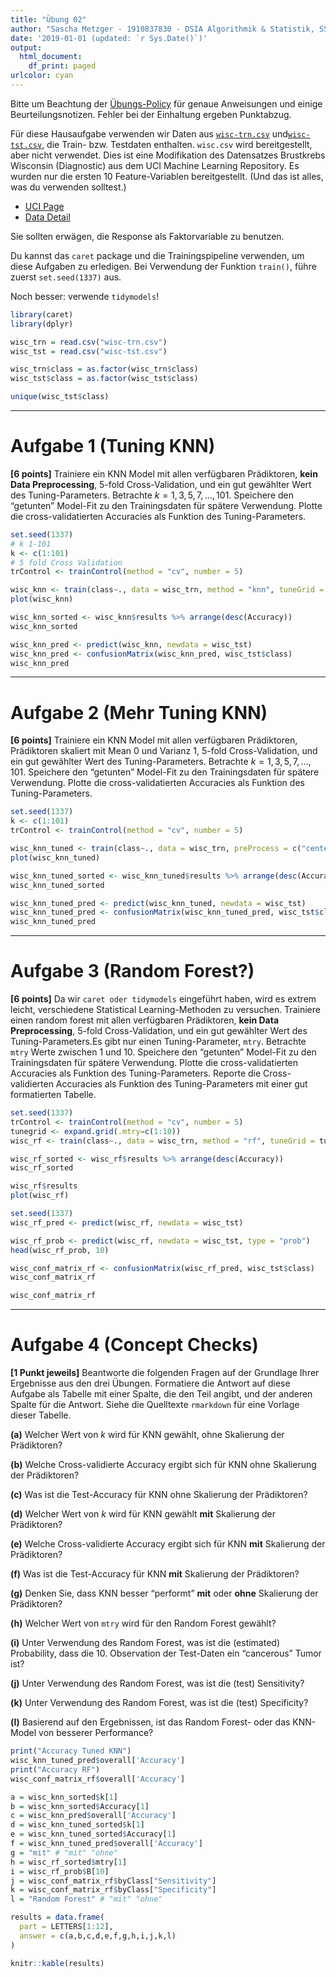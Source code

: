 ```yaml
---
title: "Übung 02"
author: "Sascha Metzger - 1910837830 - DSIA Algorithmik & Statistik, SS 2019"
date: '2019-01-01 (updated: `r Sys.Date()`)'
output:
  html_document:
    df_print: paged
urlcolor: cyan
---
```


Bitte um Beachtung der [Übungs-Policy](https://algo2-lab.netlify.com/%C3%BCbungs-policy.html) für genaue Anweisungen und einige Beurteilungsnotizen. Fehler bei der Einhaltung ergeben Punktabzug.


Für diese Hausaufgabe verwenden wir Daten aus [`wisc-trn.csv`](wisc-trn.csv.csv) und[`wisc-tst.csv`](wisc-tst.csv.csv), die Train- bzw. Testdaten enthalten. `wisc.csv` wird bereitgestellt, aber nicht verwendet. Dies ist eine Modifikation des Datensatzes Brustkrebs Wisconsin (Diagnostic) aus dem UCI Machine Learning Repository. Es wurden nur die ersten 10 Feature-Variablen bereitgestellt. (Und das ist alles, was du verwenden solltest.)

- [UCI Page](https://archive.ics.uci.edu/ml/datasets/Breast+Cancer+Wisconsin+(Diagnostic))
- [Data Detail](https://archive.ics.uci.edu/ml/machine-learning-databases/breast-cancer-wisconsin/wdbc.names)

Sie sollten erwägen, die Response als Faktorvariable zu benutzen. 

Du kannst das `caret` package und die Trainingspipeline verwenden, um diese Aufgaben zu erledigen. Bei Verwendung der Funktion `train()`, führe zuerst `set.seed(1337)` aus. 

Noch besser: verwende `tidymodels`!

```r
library(caret)
library(dplyr)
```

```r
wisc_trn = read.csv("wisc-trn.csv")
wisc_tst = read.csv("wisc-tst.csv")

wisc_trn$class = as.factor(wisc_trn$class)
wisc_tst$class = as.factor(wisc_tst$class)

unique(wisc_tst$class)
```


***

# Aufgabe 1 (Tuning KNN)

**[6 points]** Trainiere ein KNN Model mit allen verfügbaren Prädiktoren, **kein Data Preprocessing**, 5-fold Cross-Validation, und ein gut gewählter Wert des Tuning-Parameters. Betrachte $k = 1, 3, 5, 7, \ldots, 101$. Speichere den "getunten" Model-Fit zu den Trainingsdaten für spätere Verwendung. Plotte die cross-validatierten Accuracies als Funktion des Tuning-Parameters.

```r
set.seed(1337)
# k 1-101
k <- c(1:101) 
# 5 fold Cross Validation
trControl <- trainControl(method = "cv", number = 5)

wisc_knn <- train(class~., data = wisc_trn, method = "knn", tuneGrid = expand.grid(k = k) , trControl = trControl)
plot(wisc_knn)

wisc_knn_sorted <- wisc_knn$results %>% arrange(desc(Accuracy))
wisc_knn_sorted

wisc_knn_pred <- predict(wisc_knn, newdata = wisc_tst)
wisc_knn_pred <- confusionMatrix(wisc_knn_pred, wisc_tst$class)
wisc_knn_pred
```


***

# Aufgabe 2 (Mehr Tuning KNN)

**[6 points]**  Trainiere ein KNN Model mit allen verfügbaren Prädiktoren, Prädiktoren skaliert mit Mean 0 und Varianz 1, 5-fold Cross-Validation, und ein gut gewählter Wert des Tuning-Parameters. Betrachte $k = 1, 3, 5, 7, \ldots, 101$. Speichere den "getunten" Model-Fit zu den Trainingsdaten für spätere Verwendung. Plotte die cross-validatierten Accuracies als Funktion des Tuning-Parameters.


```r
set.seed(1337)
k <- c(1:101) 
trControl <- trainControl(method = "cv", number = 5)

wisc_knn_tuned <- train(class~., data = wisc_trn, preProcess = c("center","scale"), method = "knn", tuneGrid = expand.grid(k = k) , trControl = trControl)
plot(wisc_knn_tuned)

wisc_knn_tuned_sorted <- wisc_knn_tuned$results %>% arrange(desc(Accuracy))
wisc_knn_tuned_sorted

wisc_knn_tuned_pred <- predict(wisc_knn_tuned, newdata = wisc_tst)
wisc_knn_tuned_pred <- confusionMatrix(wisc_knn_tuned_pred, wisc_tst$class)
wisc_knn_tuned_pred
```


***

# Aufgabe 3 (Random Forest?)

**[6 points]** Da wir `caret oder tidymodels` eingeführt haben, wird es extrem leicht, verschiedene Statistical Learning-Methoden zu versuchen. Trainiere einen random forest mit allen verfügbaren Prädiktoren, **kein Data Preprocessing**, 5-fold Cross-Validation, und ein gut gewählter Wert des Tuning-Parameters.Es gibt nur einen Tuning-Parameter, `mtry`. Betrachte `mtry` Werte zwischen 1 und 10. Speichere den "getunten" Model-Fit zu den Trainingsdaten für spätere Verwendung. Plotte die cross-validatierten Accuracies als Funktion des Tuning-Parameters. Reporte die Cross-validierten Accuracies als Funktion des Tuning-Parameters mit einer gut formatierten Tabelle.

```r
set.seed(1337)
trControl <- trainControl(method = "cv", number = 5)
tunegrid <- expand.grid(.mtry=c(1:10))
wisc_rf <- train(class~., data = wisc_trn, method = "rf", tuneGrid = tunegrid, trControl = trControl)

wisc_rf_sorted <- wisc_rf$results %>% arrange(desc(Accuracy))
wisc_rf_sorted

wisc_rf$results
plot(wisc_rf)
```

```r
set.seed(1337)
wisc_rf_pred <- predict(wisc_rf, newdata = wisc_tst)

wisc_rf_prob <- predict(wisc_rf, newdata = wisc_tst, type = "prob")
head(wisc_rf_prob, 10)

wisc_conf_matrix_rf <- confusionMatrix(wisc_rf_pred, wisc_tst$class)
wisc_conf_matrix_rf

wisc_conf_matrix_rf
```


***

# Aufgabe 4 (Concept Checks)

**[1 Punkt jeweils]** Beantworte die folgenden Fragen auf der Grundlage Ihrer Ergebnisse aus den drei Übungen. Formatiere die Antwort auf diese Aufgabe als Tabelle mit einer Spalte, die den Teil angibt, und der anderen Spalte für die Antwort. Siehe die Quelltexte `rmarkdown` für eine Vorlage dieser Tabelle.

**(a)** Welcher Wert von $k$ wird für KNN gewählt, ohne Skalierung der Prädiktoren?

**(b)** Welche Cross-validierte Accuracy ergibt sich für KNN ohne Skalierung der Prädiktoren?

**(c)** Was ist die Test-Accuracy für KNN ohne Skalierung der Prädiktoren?

**(d)** Welcher Wert von $k$ wird für KNN gewählt **mit** Skalierung der Prädiktoren?

**(e)** Welche Cross-validierte Accuracy ergibt sich für KNN **mit** Skalierung der Prädiktoren?

**(f)** Was ist die Test-Accuracy für KNN **mit** Skalierung der Prädiktoren?

**(g)** Denken Sie, dass KNN besser "performt" **mit** oder **ohne** Skalierung der Prädiktoren?

**(h)** Welcher Wert von `mtry` wird für den Random Forest gewählt?

**(i)** Unter Verwendung des Random Forest, was ist die (estimated) Probability, dass die 10. Observation der Test-Daten ein "cancerous" Tumor ist?

**(j)** Unter Verwendung des Random Forest, was ist die (test) Sensitivity?

**(k)** Unter Verwendung des Random Forest, was ist die (test) Specificity?

**(l)** Basierend auf den Ergebnissen, ist das Random Forest- oder das KNN-Model von besserer Performance?

```r
print("Accuracy Tuned KNN")
wisc_knn_tuned_pred$overall['Accuracy']
print("Accuracy RF")
wisc_conf_matrix_rf$overall['Accuracy']
```


```r
a = wisc_knn_sorted$k[1]
b = wisc_knn_sorted$Accuracy[1]
c = wisc_knn_pred$overall['Accuracy'] 
d = wisc_knn_tuned_sorted$k[1]
e = wisc_knn_tuned_sorted$Accuracy[1]
f = wisc_knn_tuned_pred$overall['Accuracy']
g = "mit" # "mit" "ohne"
h = wisc_rf_sorted$mtry[1]
i = wisc_rf_prob$B[10]
j = wisc_conf_matrix_rf$byClass["Sensitivity"]
k = wisc_conf_matrix_rf$byClass["Specificity"]
l = "Random Forest" # "mit" "ohne"

results = data.frame(
  part = LETTERS[1:12],
  answer = c(a,b,c,d,e,f,g,h,i,j,k,l)
)

knitr::kable(results)
```



